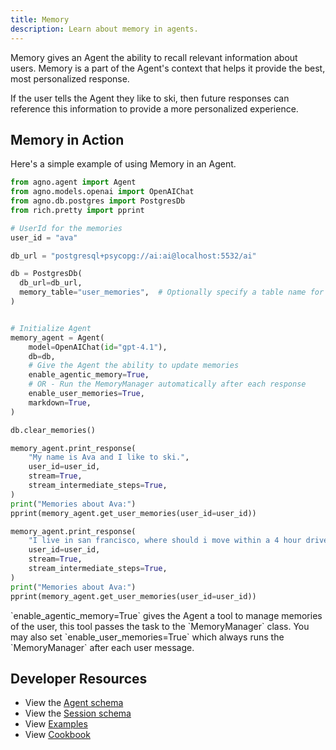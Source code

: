 ```yaml
---
title: Memory
description: Learn about memory in agents.
---
```


Memory gives an Agent the ability to recall relevant information about users. 
Memory is a part of the Agent's context that helps it provide the best, most personalized response.

<Tip>
If the user tells the Agent they like to ski, then future responses can reference this information to provide a more personalized experience.
</Tip>


## Memory in Action

Here's a simple example of using Memory in an Agent.

```python memory_demo.py
from agno.agent import Agent
from agno.models.openai import OpenAIChat
from agno.db.postgres import PostgresDb
from rich.pretty import pprint

# UserId for the memories
user_id = "ava"

db_url = "postgresql+psycopg://ai:ai@localhost:5532/ai"

db = PostgresDb(
  db_url=db_url,
  memory_table="user_memories",  # Optionally specify a table name for the memories
)


# Initialize Agent
memory_agent = Agent(
    model=OpenAIChat(id="gpt-4.1"),
    db=db,
    # Give the Agent the ability to update memories
    enable_agentic_memory=True,
    # OR - Run the MemoryManager automatically after each response
    enable_user_memories=True,
    markdown=True,
)

db.clear_memories()

memory_agent.print_response(
    "My name is Ava and I like to ski.",
    user_id=user_id,
    stream=True,
    stream_intermediate_steps=True,
)
print("Memories about Ava:")
pprint(memory_agent.get_user_memories(user_id=user_id))

memory_agent.print_response(
    "I live in san francisco, where should i move within a 4 hour drive?",
    user_id=user_id,
    stream=True,
    stream_intermediate_steps=True,
)
print("Memories about Ava:")
pprint(memory_agent.get_user_memories(user_id=user_id))
```

<Tip>
`enable_agentic_memory=True` gives the Agent a tool to manage memories of the user, this tool passes the task to the `MemoryManager` class. You may also set `enable_user_memories=True` which always runs the `MemoryManager` after each user message.
</Tip>


## Developer Resources

- View the [Agent schema](/reference/agents/agent)
- View the [Session schema](/reference/agents/session)
- View [Examples](/examples/concepts/memory)
- View [Cookbook](https://github.com/agno-agi/agno/blob/main/cookbook/memory/)
